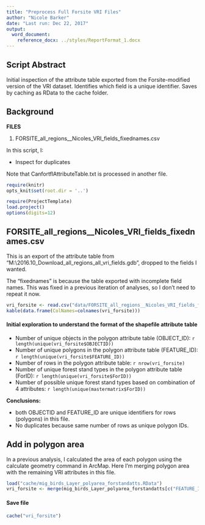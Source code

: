 ```yaml
---
title: "Preprocess Full Forsite VRI Files"
author: "Nicole Barker"
date: "Last run: Dec 22, 2017"
output: 
  word_document:
    reference_docx: ../styles/ReportFormat_1.docx
---
```

## Script Abstract
Initial inspection of the attribute table exported from the Forsite-modified version of the VRI dataset. Identifies which field is a unique identifier. Saves by caching as RData to the cache folder. 

## Background

**FILES**

1. FORSITE_all_regions__Nicoles_VRI_fields_fixednames.csv

In this script, I: 

* Inspect for duplicates

Note that CanfortflAttributeTable.txt is processed in another file. 


``` r
require(knitr)
opts_knit$set(root.dir = '..')
```

``` r
require(ProjectTemplate)
load.project()
options(digits=12)
```


## FORSITE_all_regions__Nicoles_VRI_fields_fixednames.csv

This is an export of the attribute table from "M:\DataStuff\SpatialData\VegetationResourceInventory\2016.10_Download\FORSITE_all_regions_all_vri_fields.gdb", dropped to the fields I wanted. 

The "fixednames" is because the table exported with incomplete field names. This was fixed in a previous iteration of analyses, so I don't need to repeat it now. 

``` r
vri_forsite <- read.csv("data/FORSITE_all_regions__Nicoles_VRI_fields_fixednames.csv", header=T)
kable(data.frame(ColNames=colnames(vri_forsite)))
```

#### Initial exploration to understand the format of the shapefile attribute table

* Number of unique objects in the polygon attribute table (OBJECT_ID): `r length(unique(vri_forsite$OBJECTID))`
* Number of unique polygons in the polygon attribute table (FEATURE_ID): `r length(unique(vri_forsite$FEATURE_ID))`
* Number of rows in the polygon attribute table: `r nrow(vri_forsite)`
* Number of unique forest stand types in the polygon attribute table (ForID): `r length(unique(vri_forsite$ForID))` 
* Number of possible unique forest stand types based on combination of 4 attributes: `r length(unique(mastermatrix$ForID))`

**Conclusions:** 

* both OBJECTID and FEATURE_ID are unique identifiers for rows (polygons) in this file.
* No duplicates because same number of rows as unique polygon IDs. 

## Add in polygon area

In a previous analysis, I calculated the area of each polygon using the calculate geometry command in ArcMap. 
Here I'm merging polygon area with the remaining VRI attributes in this file. 

``` r
load("cache/mig_birds_Layer_polyarea_forstandatts.RData")
vri_forsite <- merge(mig_birds_Layer_polyarea_forstandatts[c("FEATURE_ID", "polygon_area_cal")], vri_forsite, by="FEATURE_ID", all=T)
```

#### Save file

``` r
cache("vri_forsite")
```
